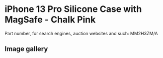 
# iPhone 13 Pro Silicone Case with MagSafe - Chalk Pink

Part number, for search engines, auction websites and such: MM2H3ZM/A

## Image gallery

<div style={{ width: "768px" }}>
  <GalleryComponent
    images={[
      {
        original: "/everysource/MM2H3.png",
        thumbnail: "/everypreview/MM2H3.png",
      },
      {
        original: "/everysource/MM2H3_AV1.png",
        thumbnail: "/everypreview/MM2H3_AV1.png",
      },
      {
        original: "/everysource/MM2H3_AV2.png",
        thumbnail: "/everypreview/MM2H3_AV2.png",
      },
      {
        original: "/everysource/MM2H3_AV3.png",
        thumbnail: "/everypreview/MM2H3_AV3.png",
      },
      {
        original: "/everysource/MM2H3_AV4.png",
        thumbnail: "/everypreview/MM2H3_AV4.png",
      },
      {
        original: "/everysource/MM2H3_AV5.png",
        thumbnail: "/everypreview/MM2H3_AV5.png",
      },
      {
        original: "/everysource/MM2H3_AV6.png",
        thumbnail: "/everypreview/MM2H3_AV6.png",
      }
    ]}
  />
</div>